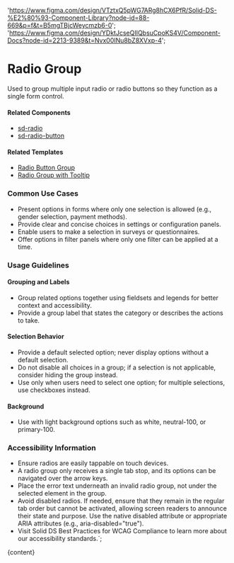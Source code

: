 

  'https://www.figma.com/design/VTztxQ5pWG7ARg8hCX6PfR/Solid-DS-%E2%80%93-Component-Library?node-id=88-669&p=f&t=B5mgTBjcWeycmzb6-0';
  'https://www.figma.com/design/YDktJcseQIIQbsuCpoKS4V/Component-Docs?node-id=2213-9389&t=Nvx00INu8bZ8XVxp-4';

# Radio Group

Used to group multiple input radio or radio buttons so they function as a single form control.

<DefaultStory />

<DocumentationLinks storybookLink="${storybookLink}" figmaLibrary="${figmaLibrary}" figmaDocs="${figmaDocs}" />

#### Related Components

- [sd-radio](/?path=/docs/components-sd-radio--docs)
- [sd-radio-button](/?path=/docs/components-sd-radio-button--docs)

#### Related Templates

- [Radio Button Group](/?path=/docs/templates-radio-button-group--docs)
- [Radio Group with Tooltip](/?path=/docs/templates-tooltip--docs)

### Common Use Cases

- Present options in forms where only one selection is allowed (e.g., gender selection, payment methods).
- Provide clear and concise choices in settings or configuration panels.
- Enable users to make a selection in surveys or questionnaires.
- Offer options in filter panels where only one filter can be applied at a time.

### Usage Guidelines

#### Grouping and Labels

- Group related options together using fieldsets and legends for better context and accessibility.
- Provide a group label that states the category or describes the actions to take.

#### Selection Behavior

- Provide a default selected option; never display options without a default selection.
- Do not disable all choices in a group; if a selection is not applicable, consider hiding the group instead.
- Use only when users need to select one option; for multiple selections, use checkboxes instead.

#### Background

- Use with light background options such as white, neutral-100, or primary-100.

### Accessibility Information

- Ensure radios are easily tappable on touch devices.
- A radio group only receives a single tab stop, and its options can be navigated over the arrow keys.
- Place the error text underneath an invalid radio group, not under the selected element in the group.
- Avoid disabled radios. If needed, ensure that they remain in the regular tab order but cannot be activated, allowing screen readers to announce their state and purpose. Use the native disabled attribute or appropriate ARIA attributes (e.g., aria-disabled="true").
- Visit <sd-link href="https://www.figma.com/design/YDktJcseQIIQbsuCpoKS4V/Component-Docs?node-id=10708-5011&t=Z1FxSGWkmXG5r5sw-4" target="_blank">Solid DS Best Practices for WCAG Compliance</sd-link> to learn more about our accessibility standards.`;

<Meta title="Components/sd-radio-group/Overview" />

<OverviewFormatter story={RadioGroupStories.Default}>{content}</OverviewFormatter>
